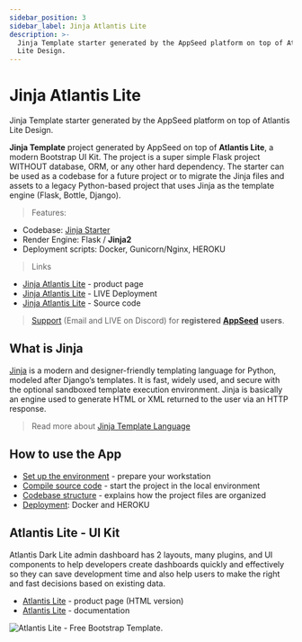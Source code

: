 ```yaml
---
sidebar_position: 3
sidebar_label: Jinja Atlantis Lite
description: >-
  Jinja Template starter generated by the AppSeed platform on top of Atlantis
  Lite Design.
---
```


# Jinja Atlantis Lite

<SubHeading>Jinja Template starter generated by the AppSeed platform on top of Atlantis Lite Design.</SubHeading>

**Jinja Template** project generated by AppSeed on top of **Atlantis Lite**, a modern Bootstrap UI Kit. The project is a super simple Flask project WITHOUT database, ORM, or any other hard dependency. The starter can be used as a codebase for a future project or to migrate the Jinja files and assets to a legacy Python-based project that uses Jinja as the template engine (Flask, Bottle, Django).

> Features:

- Codebase: [Jinja Starter](../../boilerplate-code/jinja.mdx)
- Render Engine: Flask / **Jinja2**
- Deployment scripts: Docker, Gunicorn/Nginx, HEROKU

> Links

- [Jinja Atlantis Lite](https://appseed.us/jinja-template/jinja-template-atlantis-dark) - product page
- [Jinja Atlantis Lite](https://jinja-atlantis-dark.appseed-srv1.com/) - LIVE Deployment
- [Jinja Atlantis Lite](https://github.com/app-generator/jinja-atlantis-dark) - Source code

> [Support](https://appseed.us/support) (Email and LIVE on Discord) for **registered** [**AppSeed**](https://appseed.us/) **users**.

## What is Jinja

[Jinja](https://jinja.palletsprojects.com/en/2.11.x/) is a modern and designer-friendly templating language for Python, modeled after Django’s templates. It is fast, widely used, and secure with the optional sandboxed template execution environment. Jinja is basically an engine used to generate HTML or XML returned to the user via an HTTP response.

> Read more about [Jinja Template Language](../../content/what-is/jinja.mdx)

## How to use the App

- [Set up the environment](../../boilerplate-code/jinja.mdx#environment) - prepare your workstation
- [Compile source code](../../boilerplate-code/jinja.mdx#build-the-app) - start the project in the local environment
- [Codebase structure](../../boilerplate-code/jinja.mdx#codebase-structure) - explains how the project files are organized
- [Deployment](../../boilerplate-code/jinja.mdx#deployment): Docker and HEROKU

## Atlantis Lite - UI Kit

Atlantis Dark Lite admin dashboard has 2 layouts, many plugins, and UI components to help developers create dashboards quickly and effectively so they can save development time and also help users to make the right and fast decisions based on existing data.

- [Atlantis Lite](https://www.themekita.com/atlantis-lite-bootstrap-dashboard.html) - product page (HTML version)
- [Atlantis Lite](https://themekita.com/demo-atlantis-bootstrap/livepreview/documentation/) - documentation

![Atlantis Lite - Free Bootstrap Template.](../../../static/assets/atlantis-lite-cover.png)
